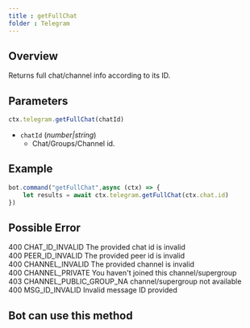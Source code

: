 ```yaml
--- 
title : getFullChat 
folder : Telegram 
--- 
```

## Overview 
Returns full chat/channel info according to its ID.
## Parameters 
```ts 
ctx.telegram.getFullChat(chatId)
```
- `chatId` (_number|string_) 
    - Chat/Groups/Channel id.
## Example 
```ts:index.ts {2} showLineNumber 
bot.command("getFullChat",async (ctx) => {
    let results = await ctx.telegram.getFullChat(ctx.chat.id)
})
```
## Possible Error 
400 CHAT_ID_INVALID The provided chat id is invalid  
400 PEER_ID_INVALID The provided peer id is invalid  
400 CHANNEL_INVALID The provided channel is invalid  
400 CHANNEL_PRIVATE You haven't joined this channel/supergroup  
403 CHANNEL_PUBLIC_GROUP_NA channel/supergroup not available  
400 MSG_ID_INVALID Invalid message ID provided  
## Bot can use this method